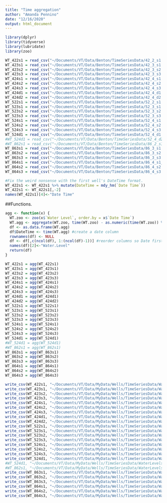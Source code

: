 ```yaml
---
title: "Time aggregation"
author: "Amanda Pennino"
date: "12/16/2020"
output: html_document
---
```


```r
library(dplyr)
library(tidyverse)
library(lubridate)
library(zoo)
```

```r
WT_422s1 = read_csv("~/Documents/VT/Data/Benton/TimeSeriesData/42_2_s1.csv") 
WT_423s1 = read_csv("~/Documents/VT/Data/Benton/TimeSeriesData/42_3_s1.csv") 
WT_423s2 = read_csv("~/Documents/VT/Data/Benton/TimeSeriesData/42_3_s2.csv") 
WT_423s3 = read_csv("~/Documents/VT/Data/Benton/TimeSeriesData/42_3_s3.csv") 
WT_424s1 = read_csv("~/Documents/VT/Data/Benton/TimeSeriesData/42_4_s1.csv") 
WT_424s2 = read_csv("~/Documents/VT/Data/Benton/TimeSeriesData/42_4_s2.csv") 
WT_424s3 = read_csv("~/Documents/VT/Data/Benton/TimeSeriesData/42_4_s3.csv") 
WT_424d1 = read_csv("~/Documents/VT/Data/Benton/TimeSeriesData/42_4_d1.csv") 
WT_424d2 = read_csv("~/Documents/VT/Data/Benton/TimeSeriesData/42_4_d2.csv") 
WT_522s1 = read_csv("~/Documents/VT/Data/Benton/TimeSeriesData/52_2_s1.csv") 
WT_523s1 = read_csv("~/Documents/VT/Data/Benton/TimeSeriesData/52_3_s1.csv") 
WT_523s2 = read_csv("~/Documents/VT/Data/Benton/TimeSeriesData/52_3_s2.csv") 
WT_523s3 = read_csv("~/Documents/VT/Data/Benton/TimeSeriesData/52_3_s3.csv") 
WT_524s1 = read_csv("~/Documents/VT/Data/Benton/TimeSeriesData/52_4_s1.csv") 
WT_524s2 = read_csv("~/Documents/VT/Data/Benton/TimeSeriesData/52_4_s2.csv") 
WT_524s3 = read_csv("~/Documents/VT/Data/Benton/TimeSeriesData/52_4_s3.csv") 
WT_524d1 = read_csv("~/Documents/VT/Data/Benton/TimeSeriesData/52_4_d1.csv") 
#WT_524d1 = read_csv("~/Documents/VT/Data/Benton/TimeSeriesData/52_4_d2.csv") 
#WT_862s1 = read_csv("~/Documents/VT/Data/Benton/TimeSeriesData/86_2_s1.csv")
WT_863s1 = read_csv("~/Documents/VT/Data/Benton/TimeSeriesData/86_3_s1.csv")
WT_863s2 = read_csv("~/Documents/VT/Data/Benton/TimeSeriesData/86_3_s2.csv")
WT_863s3 = read_csv("~/Documents/VT/Data/Benton/TimeSeriesData/86_3_s3.csv")
WT_864s1 = read_csv("~/Documents/VT/Data/Benton/TimeSeriesData/86_4_s1_JB.csv") 
WT_864s2 = read_csv("~/Documents/VT/Data/Benton/TimeSeriesData/86_4_s2.csv") 
WT_864s3 = read_csv("~/Documents/VT/Data/Benton/TimeSeriesData/86_4_s3.csv") 

#Fix the weird nonsense with the first well's DateTime format.
WT_422s1 <- WT_422s1 %>% mutate(DateTime = mdy_hm(`Date Time`))
WT_422s1 <- WT_422s1[,-2]
names(WT_422s1)[4]<-"Date Time"

```

##Functions.
```r

agg <- function(x) {
  WT.zoo <- zoo(x$`Water Level`, order.by = x$`Date Time`)
  WT.agg <- aggregate(WT.zoo, time(WT.zoo) - as.numeric(time(WT.zoo)) %% 600, mean)
  df <- as.data.frame(WT.agg) 
  df$DateTime <- time(WT.agg) #create a date column
  rownames(df) <- NULL 
  df <- df[,c(ncol(df), 1:(ncol(df)-1))] #reorder columns so Date first
  names(df)[2]<-"Water.Level"
  return(df)
}


```


```r

WT_422s1 = agg(WT_422s1)
WT_423s1 = agg(WT_423s1) 
WT_423s2 = agg(WT_423s2) 
WT_423s3 = agg(WT_423s3) 
WT_424s1 = agg(WT_424s1) 
WT_424s2 = agg(WT_424s2) 
WT_424s3 = agg(WT_424s3) 
WT_424d1 = agg(WT_424d1) 
WT_424d2 = agg(WT_424d2) 
WT_522s1 = agg(WT_522s1) 
WT_523s1 = agg(WT_523s1) 
WT_523s2 = agg(WT_523s2) 
WT_523s3 = agg(WT_523s3) 
WT_524s1 = agg(WT_524s1) 
WT_524s2 = agg(WT_524s2) 
WT_524s3 = agg(WT_524s3) 
WT_524d1 = agg(WT_524d1) 
#WT_524d1 = agg(WT_524d1) 
#WT_862s1 = agg(WT_862s1)
WT_863s1 = agg(WT_863s1)
WT_863s2 = agg(WT_863s2)
WT_863s3 = agg(WT_863s3)
WT_864s1 = agg(WT_864s1) 
WT_864s2 = agg(WT_864s2) 
WT_864s3 = agg(WT_864s3) 

```


```r
write_csv(WT_422s1, "~/Documents/VT/Data/MyData/Wells/TimeSeriesData/WaterLevels/Aggregated_10min/42_2_s1.csv")
write_csv(WT_423s1, "~/Documents/VT/Data/MyData/Wells/TimeSeriesData/WaterLevels/Aggregated_10min/42_3_s1.csv") 
write_csv(WT_423s2, "~/Documents/VT/Data/MyData/Wells/TimeSeriesData/WaterLevels/Aggregated_10min/42_3_s2.csv") 
write_csv(WT_423s3, "~/Documents/VT/Data/MyData/Wells/TimeSeriesData/WaterLevels/Aggregated_10min/42_3_s3.csv") 
write_csv(WT_424s1, "~/Documents/VT/Data/MyData/Wells/TimeSeriesData/WaterLevels/Aggregated_10min/42_4_s1.csv") 
write_csv(WT_424s2, "~/Documents/VT/Data/MyData/Wells/TimeSeriesData/WaterLevels/Aggregated_10min/42_4_s2.csv") 
write_csv(WT_424s3, "~/Documents/VT/Data/MyData/Wells/TimeSeriesData/WaterLevels/Aggregated_10min/42_4_s3.csv") 
write_csv(WT_424d1, "~/Documents/VT/Data/MyData/Wells/TimeSeriesData/WaterLevels/Aggregated_10min/42_4_d1.csv") 
write_csv(WT_424d2, "~/Documents/VT/Data/MyData/Wells/TimeSeriesData/WaterLevels/Aggregated_10min/42_4_d2.csv") 
write_csv(WT_522s1, "~/Documents/VT/Data/MyData/Wells/TimeSeriesData/WaterLevels/Aggregated_10min/52_2_s1.csv") 
write_csv(WT_523s1, "~/Documents/VT/Data/MyData/Wells/TimeSeriesData/WaterLevels/Aggregated_10min/52_3s1.csv") 
write_csv(WT_523s2, "~/Documents/VT/Data/MyData/Wells/TimeSeriesData/WaterLevels/Aggregated_10min/52_3_s2.csv") 
write_csv(WT_523s3, "~/Documents/VT/Data/MyData/Wells/TimeSeriesData/WaterLevels/Aggregated_10min/52_3_s3.csv") 
write_csv(WT_524s1, "~/Documents/VT/Data/MyData/Wells/TimeSeriesData/WaterLevels/Aggregated_10min/52_4_s1.csv") 
write_csv(WT_524s2, "~/Documents/VT/Data/MyData/Wells/TimeSeriesData/WaterLevels/Aggregated_10min/52_4_s2.csv") 
write_csv(WT_524s3, "~/Documents/VT/Data/MyData/Wells/TimeSeriesData/WaterLevels/Aggregated_10min/52_4_s3.csv") 
write_csv(WT_524d1, "~/Documents/VT/Data/MyData/Wells/TimeSeriesData/WaterLevels/Aggregated_10min/52_4_d1.csv") 
#WT_524d1, "~/Documents/VT/Data/MyData/Wells/TimeSeriesData/WaterLevels/524d1.csv") 
#WT_862s1, "~/Documents/VT/Data/MyData/Wells/TimeSeriesData/WaterLevels/862s1.csv")
write_csv(WT_863s1, "~/Documents/VT/Data/MyData/Wells/TimeSeriesData/WaterLevels/Aggregated_10min/86_3_s1.csv")
write_csv(WT_863s2, "~/Documents/VT/Data/MyData/Wells/TimeSeriesData/WaterLevels/Aggregated_10min/86_3_s2.csv")
write_csv(WT_863s3, "~/Documents/VT/Data/MyData/Wells/TimeSeriesData/WaterLevels/Aggregated_10min/86_3_s3.csv")
write_csv(WT_864s1, "~/Documents/VT/Data/MyData/Wells/TimeSeriesData/WaterLevels/Aggregated_10min/86_4_s1.csv") 
write_csv(WT_864s2, "~/Documents/VT/Data/MyData/Wells/TimeSeriesData/WaterLevels/Aggregated_10min/86_4_s2.csv") 
write_csv(WT_864s3, "~/Documents/VT/Data/MyData/Wells/TimeSeriesData/WaterLevels/Aggregated_10min/86_4_s3.csv") 

```

